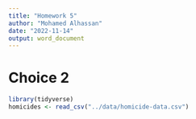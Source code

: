 ```yaml
---
title: "Homework 5"
author: "Mohamed Alhassan"
date: "2022-11-14"
output: word_document
---
```

# Choice 2

```r
library(tidyverse)
homicides <- read_csv("../data/homicide-data.csv")
```

